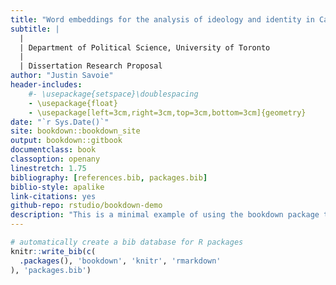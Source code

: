 ```yaml
--- 
title: "Word embeddings for the analysis of ideology and identity in Canadian politics"
subtitle: |
  | 
  | Department of Political Science, University of Toronto
  | 
  | Dissertation Research Proposal
author: "Justin Savoie"
header-includes:
    #- \usepackage{setspace}\doublespacing
    - \usepackage{float}
    - \usepackage[left=3cm,right=3cm,top=3cm,bottom=3cm]{geometry}
date: "`r Sys.Date()`"
site: bookdown::bookdown_site
output: bookdown::gitbook
documentclass: book
classoption: openany
linestretch: 1.75
bibliography: [references.bib, packages.bib]
biblio-style: apalike
link-citations: yes
github-repo: rstudio/bookdown-demo
description: "This is a minimal example of using the bookdown package to write a book. The output format for this example is bookdown::gitbook."
---
```


```r
# automatically create a bib database for R packages
knitr::write_bib(c(
  .packages(), 'bookdown', 'knitr', 'rmarkdown'
), 'packages.bib')
```
